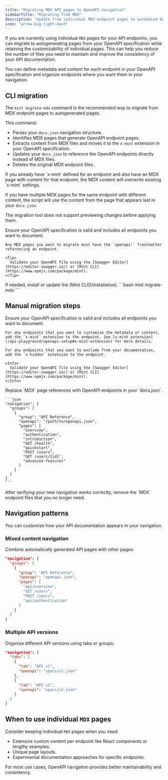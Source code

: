 ```yaml
---
title: "Migrating MDX API pages to OpenAPI navigation"
sidebarTitle: "Migrating from MDX"
description: "Update from individual MDX endpoint pages to automated OpenAPI generation with flexible navigation"
icon: "arrow-big-right-dash"
---
```


If you are currently using individual `MDX` pages for your API endpoints, you can migrate to autogenerating pages from your OpenAPI specification while retaining the customizability of individual pages. This can help you reduce the number of files you need to maintain and improve the consistency of your API documentation.

You can define metadata and content for each endpoint in your OpenAPI specification and organize endpoints where you want them in your navigation.

## CLI migration

The `mint migrate-mdx` command is the recommended way to migrate from MDX endpoint pages to autogenerated pages.

This command:
- Parses your `docs.json` navigation structure.
- Identifies MDX pages that generate OpenAPI endpoint pages.
- Extracts content from MDX files and moves it to the `x-mint` extension in your OpenAPI specification.
- Updates your `docs.json` to reference the OpenAPI endpoints directly instead of MDX files.
- Deletes the original MDX endpoint files.

<Info>
If you already have `x-mint` defined for an endpoint and also have an MDX page with content for that endpoint, the MDX content will overwrite existing `x-mint` settings.

If you have multiple MDX pages for the same endpoint with different content, the script will use the content from the page that appears last in your `docs.json`.

The migration tool does not support previewing changes before applying them.
</Info>

<Steps>
<Step title="Prepare your OpenAPI specification.">
    Ensure your OpenAPI specification is valid and includes all endpoints you want to document.

    Any MDX pages you want to migrate must have the `openapi:` frontmatter referencing an endpoint.

    <Tip>
      Validate your OpenAPI file using the [Swagger Editor](https://editor.swagger.io/) or [Mint CLI](https://www.npmjs.com/package/mint).
    </Tip>
  </Step>
  <Step title="Install the Mint CLI">
    If needed, install or update the [Mint CLI](/installation).
  </Step>
  <Step title="Run the migration command.">
    ```bash
    mint migrate-mdx
    ```
  </Step>
</Steps>

## Manual migration steps

<Steps>
  <Step title="Prepare your OpenAPI specification.">
    Ensure your OpenAPI specification is valid and includes all endpoints you want to document.

    For any endpoints that you want to customize the metadata or content, add the `x-mint` extension to the endpoint. See [x-mint extension](/api-playground/openapi-setup#x-mint-extension) for more details.

    For any endpoints that you want to exclude from your documentation, add the `x-hidden` extension to the endpoint.

    <Info>
      Validate your OpenAPI file using the [Swagger Editor](https://editor.swagger.io/) or [Mint CLI](https://www.npmjs.com/package/mint).
    </Info>
  </Step>
  
  <Step title="Update your navigation structure.">
    Replace `MDX` page references with OpenAPI endpoints in your `docs.json`.

    ```json
    "navigation": {
      "groups": [
        {
          "group": "API Reference",
          "openapi": "/path/to/openapi.json",
          "pages": [
            "overview",
            "authentication",
            "introduction",
            "GET /health",
            "quickstart", 
            "POST /users",
            "GET /users/{id}",
            "advanced-features"
          ]
        }
      ]
    }
    ```

  </Step>

  <Step title="Remove old MDX files.">
    After verifying your new navigation works correctly, remove the `MDX` endpoint files that you no longer need.
  </Step>
</Steps>

## Navigation patterns

You can customize how your API documentation appears in your navigation.

### Mixed content navigation

Combine automatically generated API pages with other pages:

```json
"navigation": {
  "groups": [
    {
      "group": "API Reference",
      "openapi": "openapi.json",
      "pages": [
        "api/overview",
        "GET /users",
        "POST /users", 
        "api/authentication"
      ]
    }
  ]
}
```

### Multiple API versions

Organize different API versions using tabs or groups:

```json
"navigation": {
  "tabs": [
    {
      "tab": "API v1",
      "openapi": "specs/v1.json"
    },
    {
      "tab": "API v2", 
      "openapi": "specs/v2.json"
    }
  ]
}
```

## When to use individual `MDX` pages

Consider keeping individual `MDX` pages when you need:

- Extensive custom content per endpoint like React components or lengthy examples.
- Unique page layouts.
- Experimental documentation approaches for specific endpoints.

For most use cases, OpenAPI navigation provides better maintainability and consistency.

